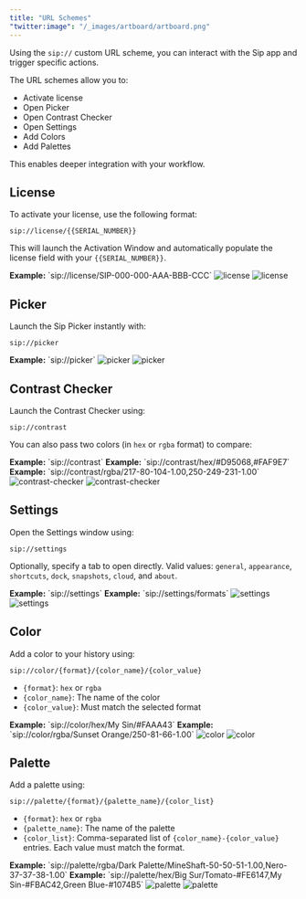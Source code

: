 ```yaml
---
title: "URL Schemes"
"twitter:image": "/_images/artboard/artboard.png"
---
```


Using the `sip://` custom URL scheme, you can interact with the Sip app and trigger specific actions.

The URL schemes allow you to:

- Activate license
- Open Picker
- Open Contrast Checker
- Open Settings
- Add Colors
- Add Palettes

This enables deeper integration with your workflow.

## License

To activate your license, use the following format:

```
sip://license/{{SERIAL_NUMBER}}
```

This will launch the Activation Window and automatically populate the license field with your `{{SERIAL_NUMBER}}`.

<Tip>
	<b>Example:</b> `sip://license/SIP-000-000-AAA-BBB-CCC`
</Tip>

<img className="block dark:hidden rounded-lg" src="/_images/pages/url-schemes/license-light@2x.png" alt="license" />
<img className="hidden dark:block rounded-lg" src="/_images/pages/url-schemes/license-dark@2x.png" alt="license" />

## Picker

Launch the Sip Picker instantly with:

```
sip://picker
```

<Tip>
	<b>Example:</b> `sip://picker`
</Tip>

<img className="block dark:hidden rounded-lg" src="/_images/pages/url-schemes/picker-light@2x.png" alt="picker" />
<img className="hidden dark:block rounded-lg" src="/_images/pages/url-schemes/picker-dark@2x.png" alt="picker" />

## Contrast Checker

Launch the Contrast Checker using:

```
sip://contrast
```

You can also pass two colors (in `hex` or `rgba` format) to compare:

<Tip>
	<b>Example:</b> `sip://contrast`
</Tip>
<Tip>
	<b>Example:</b> `sip://contrast/hex/#D95068,#FAF9E7`
</Tip>
<Tip>
	<b>Example:</b> `sip://contrast/rgba/217-80-104-1.00,250-249-231-1.00`
</Tip>

<img className="block dark:hidden rounded-lg" src="/_images/pages/url-schemes/contrast-checker-light@2x.png" alt="contrast-checker" />
<img className="hidden dark:block rounded-lg" src="/_images/pages/url-schemes/contrast-checker-dark@2x.png" alt="contrast-checker" />

## Settings

Open the Settings window using:

```
sip://settings
```

Optionally, specify a tab to open directly. Valid values: `general`, `appearance`, `shortcuts`, `dock`, `snapshots`, `cloud`, and `about`.

<Tip>
	<b>Example:</b> `sip://settings`
</Tip>
<Tip>
	<b>Example:</b> `sip://settings/formats`
</Tip>

<img className="block dark:hidden rounded-lg" src="/_images/pages/url-schemes/settings-light@2x.png" alt="settings" />
<img className="hidden dark:block rounded-lg" src="/_images/pages/url-schemes/settings-dark@2x.png" alt="settings" />

## Color

Add a color to your history using:

```
sip://color/{format}/{color_name}/{color_value}
```

- `{format}`: `hex` or `rgba`
- `{color_name}`: The name of the color
- `{color_value}`: Must match the selected format

<Tip>
	<b>Example:</b> `sip://color/hex/My Sin/#FAAA43`
</Tip>
<Tip>
	<b>Example:</b> `sip://color/rgba/Sunset Orange/250-81-66-1.00`
</Tip>

<img className="block dark:hidden rounded-lg" src="/_images/pages/url-schemes/color-light@2x.png" alt="color" />
<img className="hidden dark:block rounded-lg" src="/_images/pages/url-schemes/color-dark@2x.png" alt="color" />

## Palette

Add a palette using:

```
sip://palette/{format}/{palette_name}/{color_list}
```

- `{format}`: `hex` or `rgba`
- `{palette_name}`: The name of the palette
- `{color_list}`: Comma-separated list of `{color_name}-{color_value}` entries. Each value must match the format.

<Tip>
	<b>Example:</b> `sip://palette/rgba/Dark Palette/MineShaft-50-50-51-1.00,Nero-37-37-38-1.00`
</Tip>
<Tip>
	<b>Example:</b> `sip://palette/hex/Big Sur/Tomato-#FE6147,My Sin-#FBAC42,Green Blue-#1074B5`
</Tip>

<img className="block dark:hidden rounded-lg" src="/_images/pages/url-schemes/palette-light@2x.png" alt="palette" />
<img className="hidden dark:block rounded-lg" src="/_images/pages/url-schemes/palette-dark@2x.png" alt="palette" />
